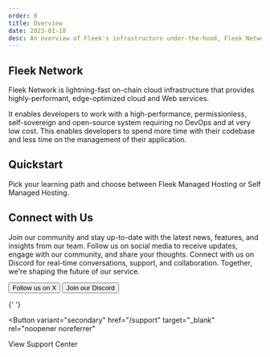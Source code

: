 ```yaml
---
order: 0
title: Overview
date: 2023-01-10
desc: An overview of Fleek's infrastructure under-the-hood, Fleek Network.
---
```



## Fleek Network

Fleek Network is lightning-fast on-chain cloud infrastructure that provides highly-performant, edge-optimized cloud and Web services.

It enables developers to work with a high-performance, permissionless, self-sovereign and open-source system requiring no DevOps and at very low cost. This enables developers to spend more time with their codebase and less time on the management of their application.

<div className="my-12 bg-gray-dark-6 p-[1px]" />

## Quickstart

Pick your learning path and choose between Fleek Managed Hosting or Self Managed Hosting.

<div className='grid grid-cols-1 lg:grid-cols-2 gap-12 mb-12'>

<DocIntroCard
  title="Architecture"
  description="Understand the architecture and value proposition of Fleek Network"
  href="https://blog.fleek.network/post/fleek-network-developer-guide-part-1/"
/>
<DocIntroCard
  title="Whitepaper"
  description="Read research related to Fleek Network"
  href="https://fleek.network/whitepaper.pdf"
/>
<DocIntroCard
  title="Fleek Network Website"
  description="Visit Fleek Network's official site "
  href="https://fleek.network/"
/>
<DocIntroCard
  title="Documentation"
  description="Visit Fleek Network’s documentation"
  href="https://docs.fleek.network/docs"
/>
<DocIntroCard
  title="Testnet Phase {3} Results"
  description="Learn about Fleek Network's performance during testnet Phase {3}"
  href="https://blog.fleek.network/post/fleek-network-testnet-phase-3-results/"
/>
<DocIntroCard
  title="Services on Fleek Network"
  description="Learn how services on Fleek Network benefit a robust and trustless onchain cloud"
  href="https://blog.fleek.network/post/fleek-network-developer-guide-services/"
/>
<DocIntroCard
  title="Fleek Network Guides"
  description="Deep dive into POCs and explorations done to build Fleek Network"
  href="https://blog.fleek.network/"
/>
<DocIntroCard
  title="Fleek Network on X"
  description="Follow Fleek Network on X"
  href="https://x.com/fleek_net"
/>

</div>

<div className="my-12 bg-gray-dark-6 p-[1px]" />

## Connect with Us

Join our community and stay up-to-date with the latest news, features, and insights from our team. Follow us on social media to receive updates, engage with our community, and share your thoughts. Connect with us on Discord for real-time conversations, support, and collaboration. Together, we're shaping the future of our service.

<div className="justify-left mb-32 mt-12 flex flex-col gap-16 sm:flex-row">
  <Button
    variant="secondary"
    href="https://x.com/fleek"
    target="_blank"
    rel="noopener noreferrer"
  >
    Follow us on X
  </Button>
  <Button
    variant="secondary"
    href="https://discord.gg/fleek"
    target="_blank"
    rel="noopener noreferrer"
  >
    Join our Discord
  </Button>

{' '}

<Button
  variant="secondary"
  href="/support"
  target="_blank"
  rel="noopener noreferrer"
>
  View Support Center
</Button>

</div>
